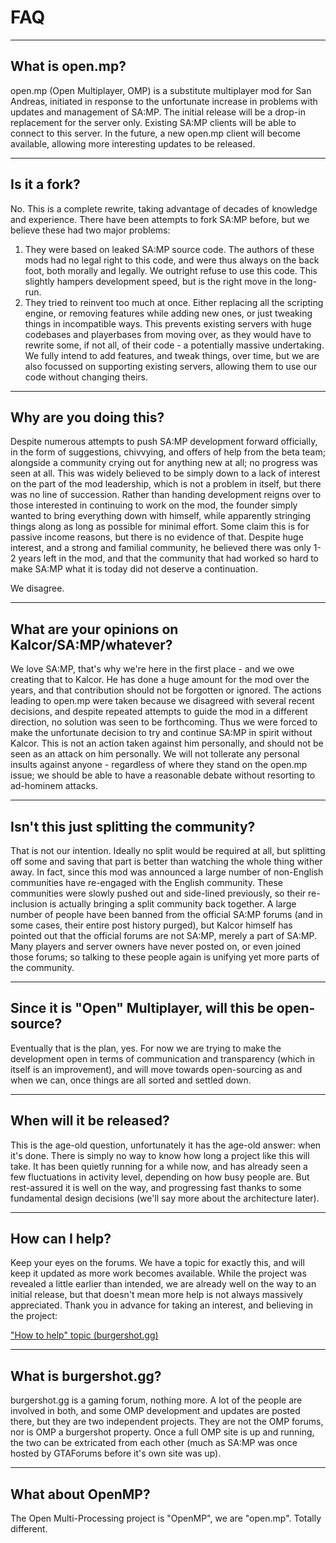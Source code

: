 # FAQ

<hr />

## What is open.mp?

open.mp (Open Multiplayer, OMP) is a substitute multiplayer mod for San Andreas, initiated in response to the unfortunate increase in problems with updates and management of SA:MP. The initial release will be a drop-in replacement for the server only. Existing SA:MP clients will be able to connect to this server. In the future, a new open.mp client will become available, allowing more interesting updates to be released.

<hr />

## Is it a fork?

No. This is a complete rewrite, taking advantage of decades of knowledge and experience. There have been attempts to fork SA:MP before, but we believe these had two major problems:

1. They were based on leaked SA:MP source code. The authors of these mods had no legal right to this code, and were thus always on the back foot, both morally and legally. We outright refuse to use this code. This slightly hampers development speed, but is the right move in the long-run.
2. They tried to reinvent too much at once. Either replacing all the scripting engine, or removing features while adding new ones, or just tweaking things in incompatible ways. This prevents existing servers with huge codebases and playerbases from moving over, as they would have to rewrite some, if not all, of their code - a potentially massive undertaking. We fully intend to add features, and tweak things, over time, but we are also focussed on supporting existing servers, allowing them to use our code without changing theirs.

<hr />

## Why are you doing this?

Despite numerous attempts to push SA:MP development forward officially, in the form of suggestions, chivvying, and offers of help from the beta team; alongside a community crying out for anything new at all; no progress was seen at all. This was widely believed to be simply down to a lack of interest on the part of the mod leadership, which is not a problem in itself, but there was no line of succession. Rather than handing development reigns over to those interested in continuing to work on the mod, the founder simply wanted to bring everything down with himself, while apparently stringing things along as long as possible for minimal effort. Some claim this is for passive income reasons, but there is no evidence of that. Despite huge interest, and a strong and familial community, he believed there was only 1-2 years left in the mod, and that the community that had worked so hard to make SA:MP what it is today did not deserve a continuation.

We disagree.

<hr />

## What are your opinions on Kalcor/SA:MP/whatever?

We love SA:MP, that's why we're here in the first place - and we owe creating that to Kalcor. He has done a huge amount for the mod over the years, and that contribution should not be forgotten or ignored. The actions leading to open.mp were taken because we disagreed with several recent decisions, and despite repeated attempts to guide the mod in a different direction, no solution was seen to be forthcoming. Thus we were forced to make the unfortunate decision to try and continue SA:MP in spirit without Kalcor. This is not an action taken against him personally, and should not be seen as an attack on him personally. We will not tollerate any personal insults against anyone - regardless of where they stand on the open.mp issue; we should be able to have a reasonable debate without resorting to ad-hominem attacks.

<hr />

## Isn't this just splitting the community?

That is not our intention. Ideally no split would be required at all, but splitting off some and saving that part is better than watching the whole thing wither away. In fact, since this mod was announced a large number of non-English communities have re-engaged with the English community. These communities were slowly pushed out and side-lined previously, so their re-inclusion is actually bringing a split community back together. A large number of people have been banned from the official SA:MP forums (and in some cases, their entire post history purged), but Kalcor himself has pointed out that the official forums are not SA:MP, merely a part of SA:MP. Many players and server owners have never posted on, or even joined those forums; so talking to these people again is unifying yet more parts of the community.

<hr />

## Since it is "Open" Multiplayer, will this be open-source?

Eventually that is the plan, yes. For now we are trying to make the development open in terms of communication and transparency (which in itself is an improvement), and will move towards open-sourcing as and when we can, once things are all sorted and settled down.

<hr />

## When will it be released?

This is the age-old question, unfortunately it has the age-old answer: when it's done. There is simply no way to know how long a project like this will take. It has been quietly running for a while now, and has already seen a few fluctuations in activity level, depending on how busy people are. But rest-assured it is well on the way, and progressing fast thanks to some fundamental design decisions (we'll say more about the architecture later).

<hr />

## How can I help?

Keep your eyes on the forums. We have a topic for exactly this, and will keep it updated as more work becomes available. While the project was revealed a little earlier than intended, we are already well on the way to an initial release, but that doesn't mean more help is not always massively appreciated. Thank you in advance for taking an interest, and believing in the project:

["How to help" topic (burgershot.gg)](https://www.burgershot.gg/showthread.php?tid=99)

<hr />

## What is burgershot.gg?

burgershot.gg is a gaming forum, nothing more. A lot of the people are involved in both, and some OMP development and updates are posted there, but they are two independent projects. They are not the OMP forums, nor is OMP a burgershot property. Once a full OMP site is up and running, the two can be extricated from each other (much as SA:MP was once hosted by GTAForums before it's own site was up).

<hr />

## What about OpenMP?

The Open Multi-Processing project is "OpenMP", we are "open.mp". Totally different.

